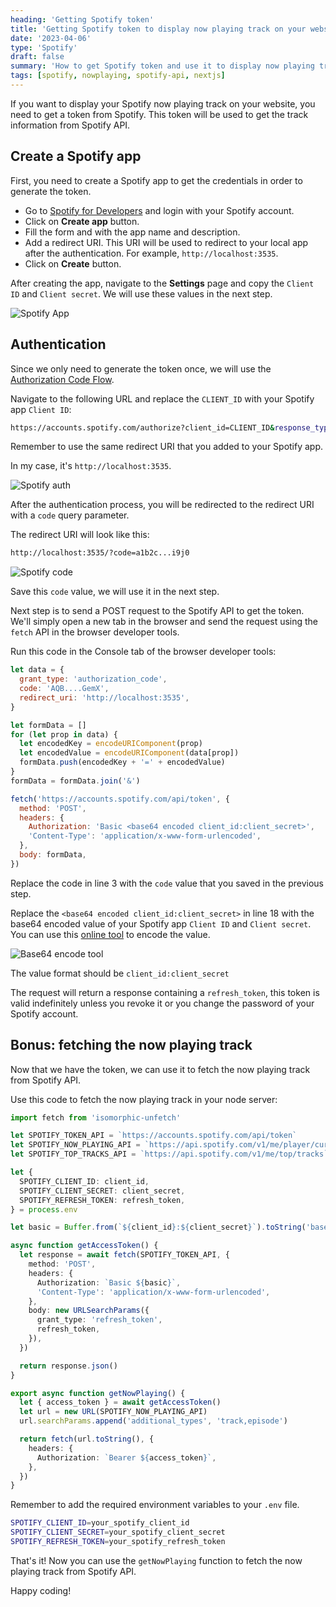 ```yaml
---
heading: 'Getting Spotify token'
title: 'Getting Spotify token to display now playing track on your website'
date: '2023-04-06'
type: 'Spotify'
draft: false
summary: 'How to get Spotify token and use it to display now playing track on your website'
tags: [spotify, nowplaying, spotify-api, nextjs]
---
```



If you want to display your Spotify now playing track on your website, you need to get a token from Spotify.
This token will be used to get the track information from Spotify API.

## Create a Spotify app

First, you need to create a Spotify app to get the credentials in order to generate the token.

- Go to [Spotify for Developers](https://developer.spotify.com/dashboard/applications) and login with your Spotify account.
- Click on **Create app** button.
- Fill the form and with the app name and description.
- Add a redirect URI. This URI will be used to redirect to your local app after the authentication. For example, `http://localhost:3535`.
- Click on **Create** button.

After creating the app, navigate to the **Settings** page and copy the `Client ID` and `Client secret`.
We will use these values in the next step.

![Spotify App](/static/images/spotify-app.png)

## Authentication

Since we only need to generate the token once, we will use the [Authorization Code Flow](https://developer.spotify.com/documentation/web-api/concepts/authorization#authorization-code-flow).

Navigate to the following URL and replace the `CLIENT_ID` with your Spotify app `Client ID`:

```bash
https://accounts.spotify.com/authorize?client_id=CLIENT_ID&response_type=code&redirect_uri=http://localhost:3535&scope=user-read-currently-playing
```

Remember to use the same redirect URI that you added to your Spotify app.

In my case, it's `http://localhost:3535`.

![Spotify auth](/static/images/spotify-auth.png)

After the authentication process, you will be redirected to the redirect URI with a `code` query parameter.

The redirect URI will look like this:

```bash
http://localhost:3535/?code=a1b2c...i9j0
```

![Spotify code](/static/images/spotify-code.png)

Save this `code` value, we will use it in the next step.

Next step is to send a POST request to the Spotify API to get the token. We'll simply open a new tab in the browser and send the request using the `fetch` API in the browser developer tools.

Run this code in the Console tab of the browser developer tools:

```javascript {3,18} showLineNumbers
let data = {
  grant_type: 'authorization_code',
  code: 'AQB....GemX',
  redirect_uri: 'http://localhost:3535',
}

let formData = []
for (let prop in data) {
  let encodedKey = encodeURIComponent(prop)
  let encodedValue = encodeURIComponent(data[prop])
  formData.push(encodedKey + '=' + encodedValue)
}
formData = formData.join('&')

fetch('https://accounts.spotify.com/api/token', {
  method: 'POST',
  headers: {
    Authorization: 'Basic <base64 encoded client_id:client_secret>',
    'Content-Type': 'application/x-www-form-urlencoded',
  },
  body: formData,
})
```

Replace the code in line 3 with the `code` value that you saved in the previous step.

Replace the `<base64 encoded client_id:client_secret>` in line 18 with the base64 encoded value of your Spotify app `Client ID` and `Client secret`.
You can use this [online tool](https://www.base64encode.org/) to encode the value.

![Base64 encode tool](/static/images/spotify-base64-encode.png)

The value format should be `client_id:client_secret`

The request will return a response containing a `refresh_token`, this token is valid indefinitely unless you revoke it or you change the password of your Spotify account.

## Bonus: fetching the now playing track

Now that we have the token, we can use it to fetch the now playing track from Spotify API.

Use this code to fetch the now playing track in your node server:

```typescript
import fetch from 'isomorphic-unfetch'

let SPOTIFY_TOKEN_API = `https://accounts.spotify.com/api/token`
let SPOTIFY_NOW_PLAYING_API = `https://api.spotify.com/v1/me/player/currently-playing`
let SPOTIFY_TOP_TRACKS_API = `https://api.spotify.com/v1/me/top/tracks`

let {
  SPOTIFY_CLIENT_ID: client_id,
  SPOTIFY_CLIENT_SECRET: client_secret,
  SPOTIFY_REFRESH_TOKEN: refresh_token,
} = process.env

let basic = Buffer.from(`${client_id}:${client_secret}`).toString('base64')

async function getAccessToken() {
  let response = await fetch(SPOTIFY_TOKEN_API, {
    method: 'POST',
    headers: {
      Authorization: `Basic ${basic}`,
      'Content-Type': 'application/x-www-form-urlencoded',
    },
    body: new URLSearchParams({
      grant_type: 'refresh_token',
      refresh_token,
    }),
  })

  return response.json()
}

export async function getNowPlaying() {
  let { access_token } = await getAccessToken()
  let url = new URL(SPOTIFY_NOW_PLAYING_API)
  url.searchParams.append('additional_types', 'track,episode')

  return fetch(url.toString(), {
    headers: {
      Authorization: `Bearer ${access_token}`,
    },
  })
}
```

Remember to add the required environment variables to your `.env` file.

```bash
SPOTIFY_CLIENT_ID=your_spotify_client_id
SPOTIFY_CLIENT_SECRET=your_spotify_client_secret
SPOTIFY_REFRESH_TOKEN=your_spotify_refresh_token
```

That's it! Now you can use the `getNowPlaying` function to fetch the now playing track from Spotify API.

Happy coding! <Twemoji emoji="clinking-beer-mugs" />
